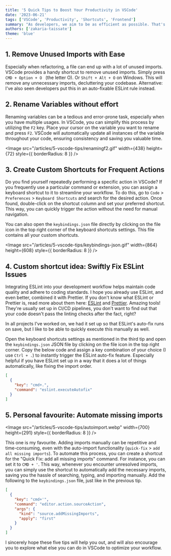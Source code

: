 ```yaml
---
title: '5 Quick Tips to Boost Your Productivity in VSCode'
date: '2023-06-21'
tags: ['VSCode', 'Productivity', 'Shortcuts', 'Frontend']
summary: "As developers, we aim to be as efficient as possible. That's why we will explore five tips to boost your productivity in Visual Studio Code (VSCode). These tips will help you save time and reduce the need for excessive clicking. Let's dive in!"
authors: ['zakaria-taissate']
theme: 'blue'
---
```


## 1. Remove Unused Imports with Ease

Especially when refactoring, a file can end up with a lot of unused imports. VSCode provides a handy shortcut to remove unused imports. Simply press `CMD + Option + O ` (the letter O). Or `Shift + Alt + O` on Windows. This will remove any unnecessary imports, decluttering your codebase. Alternative: I've also seen developers put this in an auto-fixable ESLint rule instead.

## 2. Rename Variables without effort

Renaming variables can be a tedious and error-prone task, especially when you have multiple usages. In VSCode, you can simplify this process by utilizing the `F2` key. Place your cursor on the variable you want to rename and press `F2`. VSCode will automatically update all instances of the variable throughout your code, ensuring consistency and saving you valuable time.

<Image
  src="/articles/5-vscode-tips/renamingf2.gif"
  width={438}
  height={72}
  style={{ borderRadius: 8 }}
/>

## 3. Create Custom Shortcuts for Frequent Actions

Do you find yourself repeatedly performing a specific action in VSCode? If you frequently use a particular command or extension, you can assign a keyboard shortcut to it to streamline your workflow. To do this, go to `Code` > `Preferences` > `Keyboard Shortcuts` and search for the desired action. Once found, double-click on the shortcut column and set your preferred shortcut. This way, you can quickly trigger the action without the need for manual navigation.

You can also open the `keybindings.json` file directly by clicking on the file icon in the top right corner of the keyboard shortcuts settings. This file contains all your custom shortcuts.

<Image
  src="/articles/5-vscode-tips/keybindings-json.gif"
  width={864}
  height={608}
  style={{ borderRadius: 8 }}
/>

## 4. Custom shortcut idea: Swiftly Fix ESLint Issues

Integrating ESLint into your development workflow helps maintain code quality and adhere to coding standards. I hope you already use ESLint, and even better, combined it with Prettier. If you don't know what ESLint or Prettier is, read more about them here: [ESLint](https://eslint.org/) and [Prettier](https://prettier.io/). Amazing tools! They're usually set up in CI/CD pipelines, you don't want to find out that your code doesn't pass the linting checks after the fact, right?

In all projects I've worked on, we had it set up so that ESLint's auto-fix runs on save, but I like to be able to quickly execute this manually as well.

Open the keyboard shortcuts settings as mentioned in the third tip and open the `keybindings.json` JSON file by clicking on the file icon in the top right corner. Copy the below code and assign a key combination of your choice (I use `Ctrl + .`) to instantly trigger the ESLint auto-fix feature. Especially helpful if you have ESLint set up in a way that it does a lot of things automatically, like fixing the import order.

```json
[
  {
    "key": "cmd+.",
    "command": "eslint.executeAutofix"
  }
]
```

## 5. Personal favourite: Automate missing imports

<Image
  src="/articles/5-vscode-tips/autoimport.webp"
  width={700}
  height={291}
  style={{ borderRadius: 8 }}
/>

This one is my favourite. Adding imports manually can be repetitive and time-consuming,
even with the auto-import functionality (`quick-fix` > `add all missing imports`).
To automate this process, you can create a shortcut for the "Quick Fix: add all missing
imports" command. For instance, you can set it to `CMD + '`. This way, whenever you
encounter unresolved imports, you can simply use the shortcut to automatically
add the necessary imports, saving you the hassle of searching, typing, and importing
manually. Add the following to the `keybindings.json` file, just like in the previous
tip.

```json
[
  {
    "key": "cmd+'",
    "command": "editor.action.sourceAction",
    "args": {
      "kind": "source.addMissingImports",
      "apply": "first"
    }
  }
]
```

I sincerely hope these five tips will help you out, and will also encourage you to explore what else you can do in VSCode to optimize your workflow.
